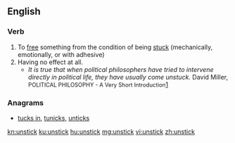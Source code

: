==English==

===Verb===
{{en-verb|unsticks|unsticking|unstuck}}

# To [[free]] something from the condition of being [[stuck]] (mechanically, emotionally, or with adhesive)
# Having no effect at all.
#* ''It is true that when political philosophers have tried to intervene directly in political life, they have usually come unstuck.'' David Miller, <span style="font-size:90%">POLITICAL PHILOSOPHY - A Very Short Introduction</span>[https://www.goodreads.com/ebooks/download/100018.Political_Philosophy]

===Anagrams===
* [[tucks in#English|tucks in]], [[tunicks#English|tunicks]], [[unticks#English|unticks]]

[[kn:unstick]]
[[ku:unstick]]
[[hu:unstick]]
[[mg:unstick]]
[[vi:unstick]]
[[zh:unstick]]